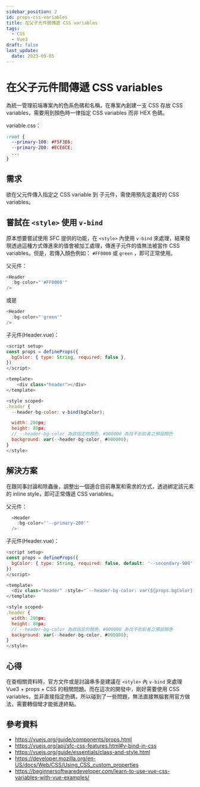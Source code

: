 ```yaml
---
sidebar_position: 2
id: props-css-variables
title: 在父子元件間傳遞 CSS variables
tags:
  - CSS
  - Vue3
draft: false
last_update:
  date: 2023-09-05
---
```


# 在父子元件間傳遞 CSS variables

為統一管理前端專案內的色系色碼和名稱，在專案內創建一支 CSS 存放 CSS variables，需要用到顏色時一律指定 CSS variables 而非 HEX 色碼。

variable.css：

```css
:root {
  --primary-100: #F5F3E6;
  --primary-200: #ECE6CE;
  ...
}
```

## 需求

欲在父元件傳入指定之 CSS variable 到 子元件，需使用預先定義好的 CSS variables。


## 嘗試在 `<style>` 使用 `v-bind`

原本想要嘗試使用 SFC 提供的功能，在 `<style>` 內使用 `v-bind` 來處理，結果發現透過這種方式傳進來的值會被加工處理，傳進子元件的值無法被當作 CSS variables。但是，若傳入顏色例如： `#FF0000` 或 `green` ，即可正常使用。

父元件：

```js
<Header
  :bg-color="'#FF0000'"
/>
```

或是

```js
<Header
  :bg-color="'green'"
/>
```

子元件(Header.vue)：

```js
<script setup>
const props = defineProps({
  bgColor: { type: String, required: false },
})
</script>

<template>
    <div class="header"></div>
</template>

<style scoped>
.header {
  --header-bg-color: v-bind(bgColor);

  width: 200px;
  height: 80px;
  // --header-bg-color 為欲指定的顏色，#000000 為找不到前者之預設顏色
  background: var(--header-bg-color, #000000);
}
</style>
```

## 解決方案

在跟同事討論和除蟲後，調整出一個適合目前專案和需求的方式，透過綁定該元素的 inline style，即可正常傳遞 CSS variables。

父元件：

```js
  <Header
    :bg-color="'--primary-200'"
  />
```

子元件(Header.vue)：

```js
<script setup>
const props = defineProps({
  bgColor: { type: String, required: false, default: '--secondary-900' },
})
</script>

<template>
  <div class="header" :style="`--header-bg-color: var(${props.bgColor})`"></div>
</template>

<style scoped>
.header {
  width: 200px;
  height: 80px;
  // --header-bg-color 為欲指定的顏色，#000000 為找不到前者之預設顏色
  background: var(--header-bg-color, #000000);
}
</style>
```

## 心得

在查相關資料時，官方文件或是討論串多是建議在 `<style>` 內 `v-bind` 來處理 Vue3 + props + CSS 的相關問題。而在這次的開發中，剛好需要使用 CSS variables，並非直接指定色碼，所以碰到了一些問題，無法直接無腦套用官方做法，需要轉個彎才能抵達終點。


## 參考資料

- https://vuejs.org/guide/components/props.html 
- https://vuejs.org/api/sfc-css-features.html#v-bind-in-css
- https://vuejs.org/guide/essentials/class-and-style.html
- https://developer.mozilla.org/en-US/docs/Web/CSS/Using_CSS_custom_properties
- https://beginnersoftwaredeveloper.com/learn-to-use-vue-css-variables-with-vue-examples/